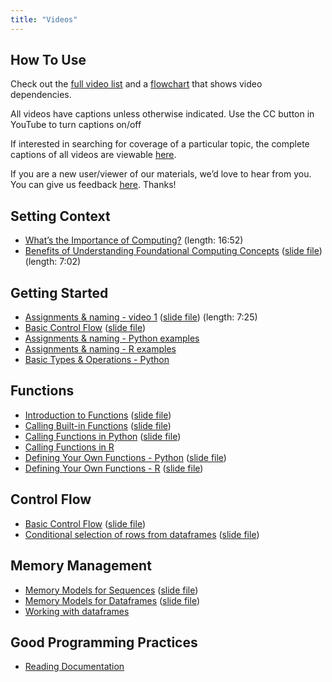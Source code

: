 ```yaml
---
title: "Videos"
---
```

## How To Use

Check out the [full video list](./guide.html) and a [flowchart](https://docs.google.com/drawings/d/1lD1CxMXV6G_83KfyaABuvqY-g2SodAKmKiVu3FFWMo8/edit?usp=sharing) that shows video dependencies.

All videos have captions unless otherwise indicated.  Use the CC button in YouTube to turn captions on/off

If interested in searching for coverage of a particular topic, the complete captions of all videos are viewable [here](https://docs.google.com/document/d/1Aj2NEE8PwzdjAXffKrh6OV3lafPbbTgQUC4FqYzBYcE/edit?usp=sharing).

If you are a new user/viewer of our materials, we'd love to hear from you.  You can give us feedback [here](https://forms.gle/HHepMjfNNZ1fFSwv5).  Thanks!

## Setting Context

- [What's the Importance of Computing?](https://youtu.be/LozdbWhe5-E) (length: 16:52)
- [Benefits of Understanding Foundational Computing Concepts](https://youtu.be/8_3XBp7p4HQ) ([slide file](gfx/Basics of Computing.pdf)) (length: 7:02)

## Getting Started

- [Assignments & naming - video 1](https://youtu.be/HGzkFGonGD4) ([slide file](gfx/AssignmentsAndNaming.pdf)) (length: 7:25)
- [Basic Control Flow](https://youtu.be/kHIBVxOG2MA) ([slide file](gfx/BasicControlFlow.pdf))
- [Assignments & naming - Python examples](https://youtu.be/jWRvUSBgdik)
- [Assignments & naming - R examples](https://youtu.be/n8rDAk95Eu8)
- [Basic Types & Operations -  Python](https://youtu.be/8cDkz_f7nzk)

## Functions

- [Introduction to Functions](https://youtu.be/BKoZ0gl8lMo) ([slide file](gfx/Intro-to-Functions.pdf))
- [Calling Built-in Functions](https://youtu.be/EJPIPWC8gm0) ([slide file](gfx/CallingBuiltInFunctions.pdf))
<!--- [Calling Functions in Python](https://youtu.be/GN1fM_OHINE) -- this is version 1-->
- [Calling Functions in Python](https://youtu.be/8ja0Pz8CJ5o) ([slide file](gfx/CallingFunctionsInPython.pdf)) <!-- Version 2 -->
- [Calling Functions in R](https://youtu.be/XHjD4OKzbUs)
- [Defining Your Own Functions - Python](https://youtu.be/H2MJGme0OxE) ([slide file](gfx/WritingFunctionsInPython.pdf))
- [Defining Your Own Functions - R](https://youtu.be/WtuiF1T0sXg) ([slide file](gfx/WritingFunctionsInR.pdf))

## Control Flow

- [Basic Control Flow](https://youtu.be/kHIBVxOG2MA) ([slide file](gfx/BasicControlFlow.pdf))
- [Conditional selection of rows from dataframes](https://youtu.be/oZDEJH3W6EM) ([slide file](gfx/ConditionalRowSelection.pdf))

## Memory Management

- [Memory Models for Sequences](https://youtu.be/AM26uLNwP8A) ([slide file](gfx/SequenceMemoryModels.pdf))
- [Memory Models for Dataframes](https://youtu.be/FJJUc0E8zTs) ([slide file](gfx/MemoryModelsForDataFrames.pdf))
- [Working with dataframes](https://youtu.be/YsVvI8O8b3E)

## Good Programming Practices

- [Reading Documentation](https://youtu.be/IXerdgKCJDM)


